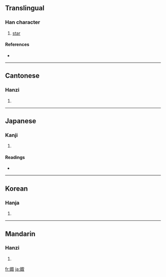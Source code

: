 ==Translingual==

===Han character===
{{Han char|rn=38|rad=女|as=08|sn=11|four=4144<sub>7</sub>|canj=女尸十水 (VSJE)}}

# [[star]]

====References====
* {{Han ref|kx=0263.290|dkj=06364|dj=0530.170|hdz=21055.100|uh=5A35|ud=23093|bh=D4D4|bd=54484}}

----

==Cantonese==

===Hanzi===
{{yue-hanzi|jyut=|y=jau1}}

# {{defn|Cantonese}}

----

==Japanese==

===Kanji===
{{ja-kanji|grade=|rs=女08}}

# {{defn|Japanese}}

====Readings====
* {{ja-readings|on=[[しゅ]] (shu), [[そう]] (sō)|kun=[[よめ]] (yome)}}

----

==Korean==

===Hanja===
{{ko-hanja|hangeul=추|rv=chu|mr=ch'u}}

# {{defn|Korean}}

----

==Mandarin==

===Hanzi===
{{cmn-hanzi|pin=[[jū]] ([[ju1]])|wg=chü<sup>1</sup>}}

# {{defn|Mandarin}}

[[fr:娵]]
[[ja:娵]]
